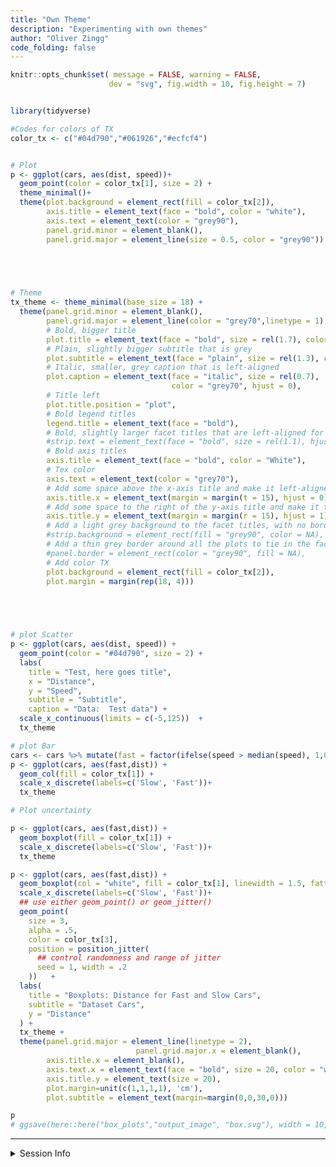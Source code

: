 ```yaml
---
title: "Own Theme"
description: "Experimenting with own themes"
author: "Oliver Zingg"
code_folding: false
---
```


```r
knitr::opts_chunk$set( message = FALSE, warning = FALSE,
                      dev = "svg", fig.width = 10, fig.height = 7)


library(tidyverse)

```


```r
#Codes for colors of TX
color_tx <- c("#04d790","#061926","#ecfcf4")


# Plot
p <- ggplot(cars, aes(dist, speed))+
  geom_point(color = color_tx[1], size = 2) +
  theme_minimal()+
  theme(plot.background = element_rect(fill = color_tx[2]),
        axis.title = element_text(face = "bold", color = "white"),
        axis.text = element_text(color = "grey90"),
        panel.grid.minor = element_blank(),
        panel.grid.major = element_line(size = 0.5, color = "grey90")) 
 




# Theme        
tx_theme <- theme_minimal(base_size = 18) +
  theme(panel.grid.minor = element_blank(),
        panel.grid.major = element_line(color = "grey70",linetype = 1),
        # Bold, bigger title
        plot.title = element_text(face = "bold", size = rel(1.7), color = "#04d790"),
        # Plain, slightly bigger subtitle that is grey
        plot.subtitle = element_text(face = "plain", size = rel(1.3), color = "grey70"),
        # Italic, smaller, grey caption that is left-aligned
        plot.caption = element_text(face = "italic", size = rel(0.7),
                                    color = "grey70", hjust = 0),
        # Title left
        plot.title.position = "plot",
        # Bold legend titles
        legend.title = element_text(face = "bold"),
        # Bold, slightly larger facet titles that are left-aligned for the sake of repetition
        #strip.text = element_text(face = "bold", size = rel(1.1), hjust = 0),
        # Bold axis titles
        axis.title = element_text(face = "bold", color = "White"),
        # Tex color
        axis.text = element_text(color = "grey70"),
        # Add some space above the x-axis title and make it left-aligned
        axis.title.x = element_text(margin = margin(t = 15), hjust = 0),
        # Add some space to the right of the y-axis title and make it top-aligned
        axis.title.y = element_text(margin = margin(r = 15), hjust = 1),
        # Add a light grey background to the facet titles, with no borders
        #strip.background = element_rect(fill = "grey90", color = NA),
        # Add a thin grey border around all the plots to tie in the facet titles
        #panel.border = element_rect(color = "grey90", fill = NA),
        # Add color TX
        plot.background = element_rect(fill = color_tx[2]),
        plot.margin = margin(rep(18, 4))) 

       



# plot Scatter
p <- ggplot(cars, aes(dist, speed)) +
  geom_point(color = "#04d790", size = 2) +
  labs(
    title = "Test, here goes title",
    x = "Distance",
    y = "Speed",
    subtitle = "Subtitle",
    caption = "Data:  Test data") +
  scale_x_continuous(limits = c(-5,125))  +
  tx_theme  

# plot Bar
cars <- cars %>% mutate(fast = factor(ifelse(speed > median(speed), 1,0)))
p <- ggplot(cars, aes(fast,dist)) +
  geom_col(fill = color_tx[1]) +
  scale_x_discrete(labels=c('Slow', 'Fast'))+
  tx_theme

# Plot uncertainty

p <- ggplot(cars, aes(fast,dist)) +
  geom_boxplot(fill = color_tx[1]) +
  scale_x_discrete(labels=c('Slow', 'Fast'))+
  tx_theme

```

```r
p <- ggplot(cars, aes(fast,dist)) +
  geom_boxplot(col = "white", fill = color_tx[1], linewidth = 1.5, fatten = 1, outlier.size = 3) +
  scale_x_discrete(labels=c('Slow', 'Fast'))+
  ## use either geom_point() or geom_jitter()
  geom_point(
    size = 3,
    alpha = .5,
    color = color_tx[3],
    position = position_jitter(
      ## control randomness and range of jitter
      seed = 1, width = .2
    ))   +
  labs(
    title = "Boxplots: Distance for Fast and Slow Cars",
    subtitle = "Dataset Cars",
    y = "Distance"
  ) +
  tx_theme + 
  theme(panel.grid.major = element_line(linetype = 2),
                            panel.grid.major.x = element_blank(),
        axis.title.x = element_blank(),
        axis.text.x = element_text(face = "bold", size = 20, color = "white" ),
        axis.title.y = element_text(size = 20),
        plot.margin=unit(c(1,1,1,1), 'cm'),
        plot.subtitle = element_text(margin=margin(0,0,30,0))) 

p
# ggsave(here::here("box_plots","output_image", "box.svg"), width = 10, height = 7)

```



***

<details><summary>Session Info</summary>

```r
Sys.time()

```

</details>
